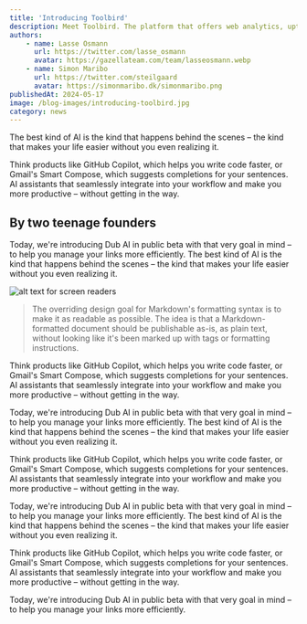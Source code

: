```yaml
---
title: 'Introducing Toolbird'
description: Meet Toolbird. The platform that offers web analytics, uptime monitoring, user feedback and a list of other ready-to-use tools for SaaS startups and developers.
authors:
    - name: Lasse Osmann
      url: https://twitter.com/lasse_osmann
      avatar: https://gazellateam.com/team/lasseosmann.webp
    - name: Simon Maribo
      url: https://twitter.com/steilgaard
      avatar: https://simonmaribo.dk/simonmaribo.png
publishedAt: 2024-05-17
image: /blog-images/introducing-toolbird.jpg
category: news
---
```


The best kind of AI is the kind that happens behind the scenes – the kind that makes your life easier without you even realizing it.

Think products like GitHub Copilot, which helps you write code faster, or Gmail's Smart Compose, which suggests completions for your sentences. AI assistants that seamlessly integrate into your workflow and make you more productive – without getting in the way.

## By two teenage founders

Today, we're introducing Dub AI in public beta with that very goal in mind – to help you manage your links more efficiently.
The best kind of AI is the kind that happens behind the scenes – the kind that makes your life easier without you even realizing it.

![alt text for screen readers](/people/founders.webp "Text to show on mouseover")

> The overriding design goal for Markdown's
> formatting syntax is to make it as readable
> as possible. The idea is that a
> Markdown-formatted document should be
> publishable as-is, as plain text, without
> looking like it's been marked up with tags
> or formatting instructions.


Think products like GitHub Copilot, which helps you write code faster, or Gmail's Smart Compose, which suggests completions for your sentences. AI assistants that seamlessly integrate into your workflow and make you more productive – without getting in the way.

Today, we're introducing Dub AI in public beta with that very goal in mind – to help you manage your links more efficiently.
The best kind of AI is the kind that happens behind the scenes – the kind that makes your life easier without you even realizing it.




Think products like GitHub Copilot, which helps you write code faster, or Gmail's Smart Compose, which suggests completions for your sentences. AI assistants that seamlessly integrate into your workflow and make you more productive – without getting in the way.

Today, we're introducing Dub AI in public beta with that very goal in mind – to help you manage your links more efficiently.
The best kind of AI is the kind that happens behind the scenes – the kind that makes your life easier without you even realizing it.

Think products like GitHub Copilot, which helps you write code faster, or Gmail's Smart Compose, which suggests completions for your sentences. AI assistants that seamlessly integrate into your workflow and make you more productive – without getting in the way.

Today, we're introducing Dub AI in public beta with that very goal in mind – to help you manage your links more efficiently.
